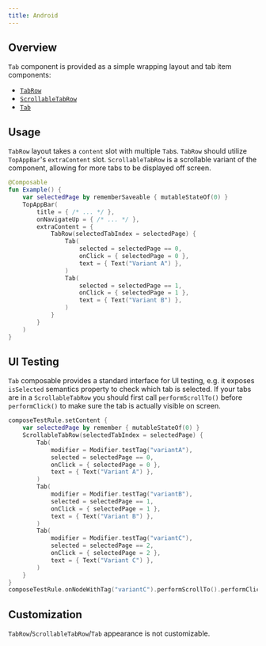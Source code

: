 ```yaml
---
title: Android
---
```


## Overview

`Tab` component is provided as a simple wrapping layout and tab item components:

- [`TabRow`](https://kiwicom.github.io/orbit-compose/ui/kiwi.orbit.compose.ui.controls/-tab-row.html)
- [`ScrollableTabRow`](https://kiwicom.github.io/orbit-compose/ui/kiwi.orbit.compose.ui.controls/-scrollable-tab-row.html)
- [`Tab`](https://kiwicom.github.io/orbit-compose/ui/kiwi.orbit.compose.ui.controls/-tab.html)

## Usage

`TabRow` layout takes a `content` slot with multiple `Tab`s. `TabRow` should utilize `TopAppBar`'s `extraContent` slot.
`ScrollableTabRow` is a scrollable variant of the component, allowing for more tabs to be displayed off screen.

```kotlin
@Composable
fun Example() {
    var selectedPage by rememberSaveable { mutableStateOf(0) }
    TopAppBar(
        title = { /* ... */ },
        onNavigateUp = { /* ... */ },
        extraContent = {
            TabRow(selectedTabIndex = selectedPage) {
                Tab(
                    selected = selectedPage == 0,
                    onClick = { selectedPage = 0 },
                    text = { Text("Variant A") },
                )
                Tab(
                    selected = selectedPage == 1,
                    onClick = { selectedPage = 1 },
                    text = { Text("Variant B") },
                )
            }
        }
    )
}
```

## UI Testing

`Tab` composable provides a standard interface for UI testing, e.g. it exposes `isSelected` semantics property
 to check which tab is selected. If your tabs are in a `ScrollableTabRow` you should first call
 `performScrollTo()` before `performClick()` to make sure the tab is actually visible on screen.

```kotlin
composeTestRule.setContent {
    var selectedPage by remember { mutableStateOf(0) }
    ScrollableTabRow(selectedTabIndex = selectedPage) {
        Tab(
            modifier = Modifier.testTag("variantA"),
            selected = selectedPage == 0,
            onClick = { selectedPage = 0 },
            text = { Text("Variant A") },
        )
        Tab(
            modifier = Modifier.testTag("variantB"),
            selected = selectedPage == 1,
            onClick = { selectedPage = 1 },
            text = { Text("Variant B") },
        )
        Tab(
            modifier = Modifier.testTag("variantC"),
            selected = selectedPage == 2,
            onClick = { selectedPage = 2 },
            text = { Text("Variant C") },
        )
    }
}
composeTestRule.onNodeWithTag("variantC").performScrollTo().performClick().assertIsSelected()
```

## Customization

`TabRow`/`ScrollableTabRow`/`Tab` appearance is not customizable.
